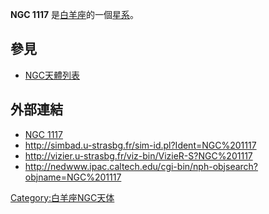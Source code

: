 {{NGCInfoBox|NGCID=NGC 1117|發現者=阿爾伯特·馬爾夫|發現日期=1863年12月2日|其他編號=UGC 2337,MCG 2-8-20,ZWG 440.22|曆元=J2000.0|赤經=2時51分13.2秒
|赤緯=13°11'9"|星座=白羊座|星體=星系|星等=14.3|表面亮度=13.2|藍等=15.3}}

'''NGC 1117''' 是[[白羊座|白羊座]]的一個[[星系|星系]]。

== 參見 ==
* [[NGC天體列表|NGC天體列表]]

== 外部連結 ==
* [https://web.archive.org/web/20070311232913/http://www.seds.org/~spider/ngc/ngc.cgi?1117 NGC 1117]
* http://simbad.u-strasbg.fr/sim-id.pl?Ident=NGC%201117
* http://vizier.u-strasbg.fr/viz-bin/VizieR-S?NGC%201117{{Wayback|url=http://vizier.u-strasbg.fr/viz-bin/VizieR-S?NGC%201117 |date=20160304000909 }}
* http://nedwww.ipac.caltech.edu/cgi-bin/nph-objsearch?objname=NGC%201117{{Wayback|url=http://nedwww.ipac.caltech.edu/cgi-bin/nph-objsearch?objname=NGC%201117 |date=20191018173718 }}

{{Catalogs|NGC=1117}}

[[Category:白羊座NGC天体|Category:白羊座NGC天体]]